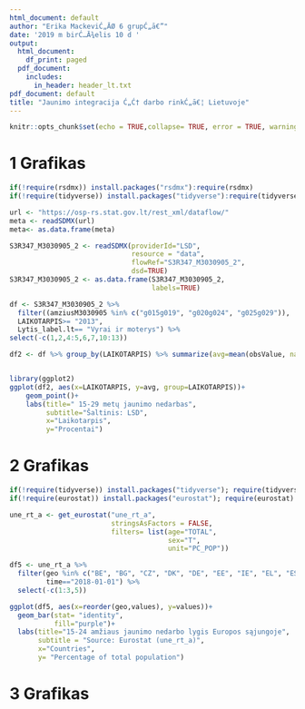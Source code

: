 ```yaml
---
html_document: default
author: "Erika MackeviĆ„ĀØ 6 grupĆ„ā€”"
date: '2019 m birĆ…Ā¾elis 10 d '
output:
  html_document:
    df_print: paged
  pdf_document:
    includes:
      in_header: header_lt.txt
pdf_document: default
title: "Jaunimo integracija Ć„Ć† darbo rinkĆ„ā€¦ Lietuvoje"
---
```


```r
knitr::opts_chunk$set(echo = TRUE,collapse= TRUE, error = TRUE, warning=FALSE, message = FALSE, cache = TRUE)
```

# 1 Grafikas

```r
if(!require(rsdmx)) install.packages("rsdmx"):require(rsdmx)
if(!require(tidyverse)) install.packages("tidyverse"):require(tidyverse)
```

```r
url <- "https://osp-rs.stat.gov.lt/rest_xml/dataflow/"
meta <- readSDMX(url)
meta<- as.data.frame(meta)
```

```r
S3R347_M3030905_2 <- readSDMX(providerId="LSD",
                              resource = "data",
                              flowRef="S3R347_M3030905_2",
                              dsd=TRUE)
S3R347_M3030905_2 <- as.data.frame(S3R347_M3030905_2,
                                   labels=TRUE)
```

```r
df <- S3R347_M3030905_2 %>%
  filter((amziusM3030905 %in% c("g015g019", "g020g024", "g025g029")),
  LAIKOTARPIS>= "2013",
  Lytis_label.lt== "Vyrai ir moterys") %>%
select(-c(1,2,4:5,6,7,10:13))
```

```r
df2 <- df %>% group_by(LAIKOTARPIS) %>% summarize(avg=mean(obsValue, na.rm = TRUE))
```

```r

```

```r
library(ggplot2)
ggplot(df2, aes(x=LAIKOTARPIS, y=avg, group=LAIKOTARPIS))+
    geom_point()+
    labs(title=" 15-29 metų jaunimo nedarbas",
         subtitle="Šaltinis: LSD",
         x="Laikotarpis",
         y="Procentai")
```

# 2 Grafikas
```r
if(!require(tidyverse)) install.packages("tidyverse"); require(tidyverse)
if(!require(eurostat)) install.packages("eurostat"); require(eurostat)
```

```r
une_rt_a <- get_eurostat("une_rt_a",
                         stringsAsFactors = FALSE,
                         filters= list(age="TOTAL",
                                       sex="T",
                                       unit="PC_POP"))
```

```r
df5 <- une_rt_a %>%
  filter(geo %in% c("BE", "BG", "CZ", "DK", "DE", "EE", "IE", "EL", "ES", "FR", "HR", "IT", "CY", "LV", "LT", "LU", "HU", "MT", "NL", "AT", "PL", "PT", "RO", "SI", "SK", "FI", "SE", "UK"),
         time=="2018-01-01") %>%
  select(-c(1:3,5))
```

```r
ggplot(df5, aes(x=reorder(geo,values), y=values))+
  geom_bar(stat= "identity",
           fill="purple")+
  labs(title="15-24 amžiaus jaunimo nedarbo lygis Europos sąjungoje",
       subtitle = "Source: Eurostat (une_rt_a)",
       x="Countries",
       y= "Percentage of total population")
```

# 3 Grafikas
```r

```

```r

```



```r

```


